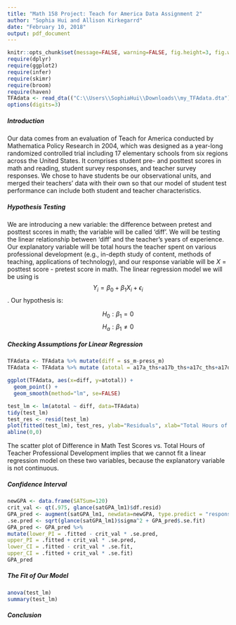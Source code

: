 ```yaml
---
title: "Math 158 Project: Teach for America Data Assignment 2"
author: "Sophia Hui and Allison Kirkegarrd"
date: "February 10, 2018"
output: pdf_document
---
```


```r
knitr::opts_chunk$set(message=FALSE, warning=FALSE, fig.height=3, fig.width=5, fig.align = "center")
require(dplyr)
require(ggplot2)
require(infer)
require(skimr)
require(broom)
require(haven)
TFAdata <- read_dta(("C:\\Users\\SophiaHui\\Downloads\\my_TFAdata.dta"))
options(digits=3)
```
##### Introduction

Our data comes from an evaluation of Teach for America conducted by Mathematica Policy Research in 2004, which was designed as a year-long randomized controlled trial including 17 elementary schools from six regions across the United States. It comprises student pre- and posttest scores in math and reading, student survey responses, and teacher survey responses. We chose to have students be our observational units, and merged their teachers' data with their own so that our model of student test performance can include both student and teacher characteristics.

##### Hypothesis Testing

We are introducing a new variable: the difference between pretest and posttest scores in math; the variable will be called 'diff'. We will be testing the linear relationship between 'diff' and the teacher's years of experience. Our explanatory variable will be total hours the teacher spent on various professional development (e.g., in-depth study of content, methods of teaching, applications of technology), and our response variable will be $X$ = posttest score - pretest score in math. The linear regression model we will be using is $$ Y_i = \beta_0 + \beta_1 X_i + \epsilon_i$$. Our hypothesis is:

$$ H_0: \beta_1 = 0$$
$$ H_a: \beta_1\neq 0$$

##### Checking Assumptions for Linear Regression

```r
TFAdata <- TFAdata %>% mutate(diff = ss_m-press_m)
TFAdata <- TFAdata %>% mutate (atotal = a17a_ths+a17b_ths+a17c_ths+a17d_ths+a17e_ths+a17f_ths+a17g_ths)

ggplot(TFAdata, aes(x=diff, y=atotal)) +
  geom_point() + 
  geom_smooth(method="lm", se=FALSE)

test_lm <- lm(atotal ~ diff, data=TFAdata)
tidy(test_lm)
test_res <- resid(test_lm)
plot(fitted(test_lm), test_res, ylab="Residuals", xlab="Total Hours of Teacher Professional Development", main="Teacher Training and Difference in Math Test Scores Residual Plot")
abline(0,0)
```

The scatter plot of Difference in Math Test Scores vs. Total Hours of Teacher Professional Development implies that we cannot fit a linear regression model on these two variables, because the explanatory variable is not continuous. 

##### Confidence Interval
```r
newGPA <- data.frame(SATSum=120)
crit_val <- qt(.975, glance(satGPA_lm1)$df.resid)
GPA_pred <- augment(satGPA_lm1, newdata=newGPA, type.predict = "response")
.se.pred <- sqrt(glance(satGPA_lm1)$sigma^2 + GPA_pred$.se.fit)
GPA_pred <- GPA_pred %>%
mutate(lower_PI = .fitted - crit_val * .se.pred,
upper_PI = .fitted + crit_val * .se.pred,
lower_CI = .fitted - crit_val * .se.fit,
upper_CI = .fitted + crit_val * .se.fit)
GPA_pred
```

##### The Fit of Our Model
```r
anova(test_lm)
summary(test_lm)
```

##### Conclusion